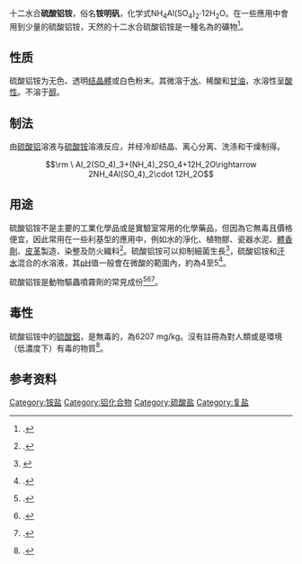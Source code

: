 {{chembox
|   Name = 硫酸铝铵
|   NameEn = Ammonium aluminium sulfate anhydrous（无水硫酸铝铵）<br />Ammonium aluminium sulfate dodecahydrate（十二水合硫酸铝铵）
|   OtherNames = 铵明矾（十二水）
|   CustomizedImage = [[File:Ammonium_aluminium_dodecahydrate.svg|350px]]
| Section1 = {{Chembox Identifiers
| CASNo = 7784-25-0
| CASNo_Ref = {{cascite|correct|??}}
| CASNo1 = 7784-26-1
| CASNo1_Comment = 十二水
| CASNo1_Ref = {{cascite|correct|??}}
|    EINECS  =  232-055-3
|    RTECS  =  WS5640010
|    InChI  =  1/Al.H3N.2H2O4S/c;;2*1-5(2,3)4/h;1H3;2*(H2,1,2,3,4)/q+3;;;/​p-3
|    StdInChI  =  1S/Al.H3N.2H2O4S/c;;2*1-5(2,3)4/h;1H3;2*(H2,1,2,3,4)/q+3;;;​/p-3
|    InChIKey  =  LCQXXBOSCBRNNT-DFZHHIFOAY
|    StdInChIKey  =  LCQXXBOSCBRNNT-UHFFFAOYSA-K
|    ChemSpiderID  = |  SMILES  =  [Al+3].[O-]S(=O)(=O)[O-].[O-]S([O-])(=O)=O.[NH4+]
|  KEGG  =  D02842
|  KEGG_Comment  =  十二水
|  PubChem  =  3032540
|  PubChem1  =  62668
|  PubChem1_Comment  = 十二水
|  EC_number_Comment  =  616-522-2（十二水）
|  StdInChI_Ref  = {{stdinchicite|correct|chemspider}}|  StdInChIKey_Ref  = {{stdinchicite|correct|chemspider}}|  ChemSpiderID_Ref  = {{chemspidercite|correct|chemspider}}|  ChemSpiderID1_Ref  = {{chemspidercite|correct|chemspider}}|  ChemSpiderID1  =  56419
|  ChemSpiderID1_Comment  = 十二水
|  UNII  =  DPU64XYB1D
|  UNII1  =  5C36DRL9ZN
|  UNII1_Comment  =十二水
}}
| Section2 = {{Chembox Properties
|   Formula = (NH<sub>4</sub>)Al(SO<sub>4</sub>)<sub>2</sub>（无水）<br />(NH<sub>4</sub>)Al(SO<sub>4</sub>)<sub>2</sub>·12H<sub>2</sub>O（十二水）
|   MolarMass = 237.146 g/mol（无水）<br />453.329 g/mol（十二水）<ref name=" CRC Handbook of Chemistry and Physics 97th Edition "> {{Cite book |  date = 2016-06-24  |  title = CRC Handbook of Chemistry and Physics 97th Edition | accessdate = 2018-07-31 | pages = 4-44 | language = 英语 | ISBN = 1-4987-5428-7 }} </ref>
|   Appearance = 白色粉末（无水）<br />无色晶体或粉末（十二水）<ref name=" CRC Handbook of Chemistry and Physics 97th Edition "/>
|   Density = 2.45 g/cm<sup>3</sup>（无水）<ref name="RubberBible74">Weast, Robert C., ed. (1981), CRC Handbook of Chemistry and Physics (62nd ed.), Boca Raton, FL: CRC Press, p. B-74</ref><ref name="RubberBible75">Weast, Robert C., ed. (1981), CRC Handbook of Chemistry and Physics (62nd ed.), Boca Raton, FL: CRC Press, p. B-75</ref><br />1.65 g/cm<sup>3</sup>（十二水）<ref name=" CRC Handbook of Chemistry and Physics 97th Edition "/>
|   MeltingPt = 94.5 °C（十二水）<ref name=" CRC Handbook of Chemistry and Physics 97th Edition "/>
|   BoilingPt = 大于280 °C ''脱水''（十二水）<ref name=" CRC Handbook of Chemistry and Physics 97th Edition "/>
|   Solubility = 15 g/100 ml (20 °C，十二水)<ref name="RubberBible74">Weast, Robert C., ed. (1981), CRC Handbook of Chemistry and Physics (62nd ed.), Boca Raton, FL: CRC Press, p. B-74</ref><ref name="RubberBible75">Weast, Robert C., ed. (1981), CRC Handbook of Chemistry and Physics (62nd ed.), Boca Raton, FL: CRC Press, p. B-75</ref>
|   SolubleOther = 不溶于乙醇<br />微溶于水（无水）<br />易溶于水（十二水）<ref name=" CRC Handbook of Chemistry and Physics 97th Edition "/>
  }}
| Section3 = {{Chembox Structure
|   CrystalStruct = [[六方|六方]]（无水）<br />[[立方|立方]]（十二水）
|   SpaceGroup = 
|   Coordination = [[八面体|八面体]]（Al<sup>3+</sup>）
|   LattConst_a = 
}}
| Section7 = {{Chembox Hazards
|   Reference = <ref>HSNO Chemical Classification Information Database (New Zealand Environmental Risk Management Authority), http://www.ermanz.govt.nz/Chemicals/ChemicalDisplay.aspx?SubstanceID=15938{{dead link|date=2018年1月 |bot=InternetArchiveBot |fix-attempted=yes }}, retrieved 2009-11-23 .</ref>
|   GHSPictograms = {{Chembox GHSPictograms|7}}
|   GHSSignalWord = WARNING
|   HPhrases = {{H-phrases|315|319}}
|   PPhrases = {{P-phrases|264|280|302+352|305+351+338|321|332+313|337+313|362}}
|   FlashPt = 不可燃
|   ExternalMSDS = [http://www.jtbaker.com/msds/englishhtml/a2760.htm External MSDS]
  }}
}}
十二水合'''硫酸铝铵'''，俗名'''铵明矾'''，化学式NH<sub>4</sub>Al(SO<sub>4</sub>)<sub>2</sub>·12H<sub>2</sub>O。在一些應用中會用到少量的硫酸铝铵，天然的十二水合硫酸铝铵是一種名為{{link-en|tschermigite|tschermigite}}的礦物<ref name="RubberBible">{{RubberBible62nd|pages=B-74, B-75}}.</ref>。

== 性质 ==
硫酸铝铵为无色、透明[[结晶|结晶體]]或白色粉末。其微溶于[[水|水]]、稀酸和[[甘油|甘油]]，水溶性呈[[酸性|酸性]]。不溶于[[醇|醇]]。

== 制法 ==
由[[硫酸铝|硫酸铝]]溶液与[[硫酸铵|硫酸铵]]溶液反应，并经冷却结晶、离心分离、洗涤和干燥制得。
:<math>\rm \ Al_2(SO_4)_3+(NH_4)_2SO_4+12H_2O\rightarrow 2NH_4Al(SO_4)_2\cdot 12H_2O</math>

==用途==
硫酸铝铵不是主要的工業化學品或是實驗室常用的化學藥品，但因為它無毒且價格便宜，因此常用在一些利基型的應用中，例如水的淨化、植物膠、瓷器水泥、[[體香劑|體香劑]]、[[皮革|皮革]]製造、染整及防火織料<ref>{{citation | url = http://www.questia.com/library/encyclopedia/alum.jsp | contribution = Alum | title = The Columbia Encyclopedia | year = 2004 | edition = 6th | publisher = Columbia University Press | location = Ithaca, NY | accessdate = 2009-11-23 | archive-date = 2009-10-17 | archive-url = https://web.archive.org/web/20091017095045/http://www.questia.com/library/encyclopedia/alum.jsp | dead-url = no }}.</ref>。硫酸铝铵可以抑制細菌生長<ref>{{cite web |url=http://www.thefword.org.uk/reviews/2004/03/natural_deodora |language=en |title=Natural deodorants |author=Kery Saegert |publisher=the f word |date=2004-03-16 |accessdate=2014-07-20 |archive-date=2014-07-26 |archive-url=https://web.archive.org/web/20140726090905/http://www.thefword.org.uk/reviews/2004/03/natural_deodora |dead-url=no }}</ref>，硫酸铝铵和[[汗水|汗水]]混合的水溶液，其[[pH|pH]]值一般會在微酸的範圍內，約為4至5<ref>{{citation | url = http://hazard.com/msds/mf/baker/baker/files/a2760.htm | title = Aluminum Ammonium Sulfate Material Safety Data Sheet | publisher = J. T. Baker | date = March 2009 | accessdate = 2009-11-23 | archive-date = 2011-09-28 | archive-url = https://web.archive.org/web/20110928025935/http://hazard.com/msds/mf/baker/baker/files/a2760.htm | dead-url = no }}.</ref>。

硫酸铝铵是動物驅蟲噴霧劑的常見成份<ref>{{citation|url=http://www.bruceharris.com.au/BHPMweb/dter_faq.htm |title=D-TER Animal and Bird Repellent |publisher=Bruce Harris Project Management Pty Ltd |date=2004-09-04 |accessdate=2010-03-03 |deadurl=yes |archiveurl=https://web.archive.org/web/20091015031644/http://bruceharris.com.au/BHPMweb/dter_faq.htm |archivedate=2009-10-15 }}.</ref><ref>{{citation | url = http://www.multicrop.com.au/MSDS/Scat_MSDS.doc | title = Scat Material Safety Data Sheet | publisher = Multicrop (Aust.) Pty. Ltd. | date = 2003-03-04 | accessdate = 2010-03-03 | archive-date = 2011-07-06 | archive-url = https://web.archive.org/web/20110706110258/http://www.multicrop.com.au/MSDS/Scat_MSDS.doc | dead-url = no }}.</ref><ref>{{citation | url = http://www.tandridge.gov.uk/environment/pestcontrol/foxes.htm | title = Pest Control: Foxes | publisher = Tandridge District Council (UK) | date = February 2006 | accessdate = 2010-03-03 | archive-date = 2010-05-28 | archive-url = https://web.archive.org/web/20100528182233/http://www.tandridge.gov.uk/environment/pestcontrol/foxes.htm | dead-url = no }}.</ref>。

==毒性==
硫酸铝铵中的[[硫酸鋁|硫酸鋁]]，是無毒的，{{LD50}}為6207 mg/kg。沒有註冊為對人類或是環境（低濃度下）有毒的物質<ref>{{citation | title = PAN Pesticide Database | url = http://www.pesticideinfo.org/Detail_Chemical.jsp?Rec_Id=PC33857 | contribution = Ammonium alum | publisher = Pesticides Action Network | accessdate = 2009-11-23 | archive-date = 2009-11-27 | archive-url = https://web.archive.org/web/20091127005035/http://www.pesticideinfo.org/Detail_Chemical.jsp?Rec_Id=PC33857 | dead-url = no }}.</ref>。

== 参考资料 ==
{{reflist}}
{{铵盐}}
{{铝化合物}}
{{硫酸盐}}
[[Category:铵盐|Category:铵盐]]
[[Category:铝化合物|Category:铝化合物]]
[[Category:硫酸盐|Category:硫酸盐]]
[[Category:复盐|Category:复盐]]